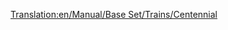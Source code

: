 [[Translation:en/Manual/Base Set/Trains/Centennial]]
{{nl/Treinen|Naam=Centennial
|Afbeelding=[[File:en/Centennial.png]]
|Kosten=£35,156 ($70.312)
|Snelheid=112 km/h (70 mph)
|Gewicht=207 t
|Kracht=6,600 pk (4,924 kW)
|Onderhoudskosten=£2,361 ($4.722)
|Ontworpen=1972
|Levensduur=22
|Capaciteit=n.v.t.
|Omschrijving=
|Real-life=De Centennial was een bestaand treintype, op maat gebouwd voor de Union Pacific Railroad. De naam komt voort uit het vieren van de 100e geboortedag van de [https://www.wikipedia.org/wiki/Golden Spike Golden Spike].

Centennials zijn ontworpen om vrachttreinen over hetzelfde spoor te rijden als [https://www.wikipedia.org/wiki/Union Pacific Big Boy Big Boy]. Omdat de eerste Centenials in 1969 geleverd werden aan Union Pacific kregen ze de aanduiding "klasse 6900" en hun typenaam [https://www.wikipedia.org/wiki/EMD DDA40X DDA40X]. 3 namen was nog niet genoeg, dus kregen ze ook het onofficiele koosnaampje Big Boy 2 (niet de verwarren met de tweede lichting Big Boys, die ook Big Boy 2 genoemd werden door wat kleine ontwerpwijzigingen).
Deze treinen zijn de grootste diesel-locomotieven die ooit gebouwd zijn met een gewicht van 270 ton. Dit was teveel voor TTD, dus in het spel zijn ze lichter. Ze bestaan uit een enkel frame (langste enkel-frame locomotief ooit gebouwd?) en was van koppelpunt tot koppelpunt een ongelofelijke 30 meter lang.
Intern is de trein opgebouwd uit twee locomotieven, ieder met z'n eigen V-16 diesel motor, die elk een wielstel aandrijft. Dit was geen ongewoon ontwerp in 60-er jaren (en daarvoor), en maakte het mogelijk om op één motor door te rijden als de andere stuk ging (een ander beroemd voorbeeld hiervan is de Engelse Deltic). De locomotief had twee wielstellen, elk met 4 aangedreven assen.

Hoewel dit enorme ontwerp de trein van veel vermogen voorzag, kwam dit met een prijs. De 4-assige wielstellen gaven veel slijtage aan het spoor, in het bijzonder in bochten, waar ze de rails uit elkaar drukten en het spoor breder maakten (ook een veelvoorkomend probleem met stoomlocomotieven). Omdat het voorstel wielstel het het spoor het moeilijkst maakt (de volgende wordt in het spoor getrokken door z'n voorganger) werd er vaak gebruik gemaakt van een kleinere locomotief als voorganger. Twee dieselmotoren had als nadeel dat als één van de twee stuk ging, de hele locomotief in onderhoud moest.

Toen in de 80-er jaren technologie het probleem van het aansturen van meerdere locomotieven vanuit één cabine oploste, liet men het idee van meerdere motoren in één varen en schakelde men over op meerdere kleinere locomotieven. Hierop werden de Centenials uitgefaseerd. Vandaag wordt er nog één Centenial actief gebruikt.

[http://www.steamlocomotive.com/centennials/ Echte centenials (EN)]

}}